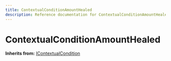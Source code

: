 ```yaml
---
title: ContextualConditionAmountHealed
description: Reference documentation for ContextualConditionAmountHealed meta class
---
```



# ContextualConditionAmountHealed

**Inherits from:** [IContextualCondition](/classes/icontextualcondition)

<ClassDetails file="/db/classes/ContextualConditionAmountHealed.d1058238cb0b.json" />
